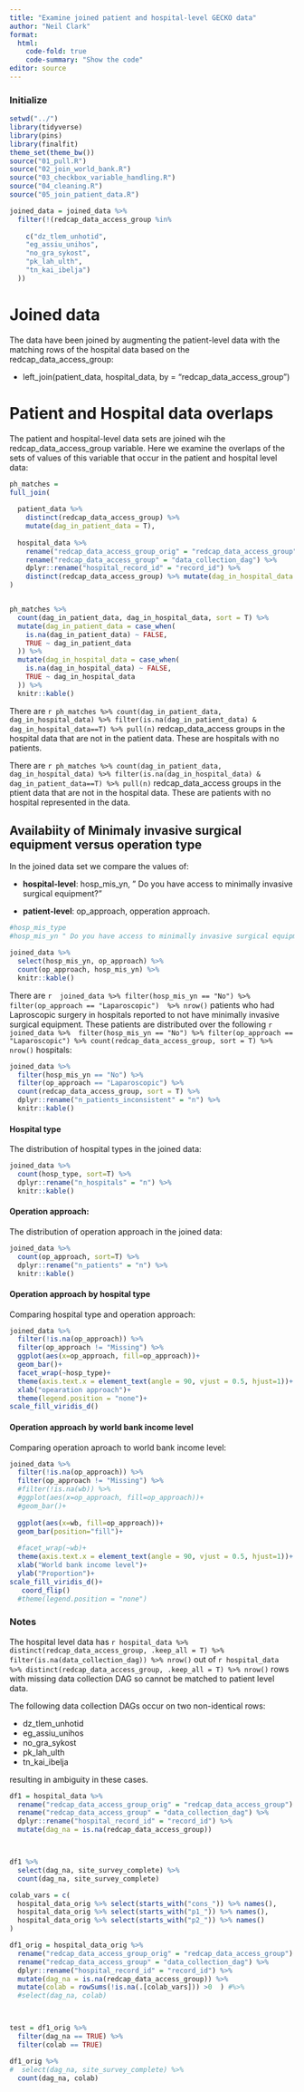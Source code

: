 ```yaml
---
title: "Examine joined patient and hospital-level GECKO data"
author: "Neil Clark"
format:
  html:
    code-fold: true
    code-summary: "Show the code"
editor: source
---
```


### Initialize

```r
setwd("../")
library(tidyverse)
library(pins)
library(finalfit)
theme_set(theme_bw())
source("01_pull.R")
source("02_join_world_bank.R")
source("03_checkbox_variable_handling.R")
source("04_cleaning.R")
source("05_join_patient_data.R")

joined_data = joined_data %>% 
  filter(!(redcap_data_access_group %in%
    
    c("dz_tlem_unhotid",
    "eg_assiu_unihos",
    "no_gra_sykost",
    "pk_lah_ulth",
    "tn_kai_ibelja")
  ))


```

# Joined data

The data have been joined by augmenting the patient-level data with the matching rows of the hospital data based on the redcap_data_access_group:

-   left_join(patient_data, hospital_data, by = "redcap_data_access_group")

# Patient and Hospital data overlaps

The patient and hospital-level data sets are joined wih the redcap_data_access_group variable. Here we examine the overlaps of the sets of values of this variable that occur in the patient and hospital level data:

```r

ph_matches = 
full_join(
  
  patient_data %>% 
    distinct(redcap_data_access_group) %>% 
    mutate(dag_in_patient_data = T),
  
  hospital_data %>% 
    rename("redcap_data_access_group_orig" = "redcap_data_access_group") %>%
    rename("redcap_data_access_group" = "data_collection_dag") %>% 
    dplyr::rename("hospital_record_id" = "record_id") %>% 
    distinct(redcap_data_access_group) %>% mutate(dag_in_hospital_data = T)
)


ph_matches %>% 
  count(dag_in_patient_data, dag_in_hospital_data, sort = T) %>% 
  mutate(dag_in_patient_data = case_when(
    is.na(dag_in_patient_data) ~ FALSE,
    TRUE ~ dag_in_patient_data
  )) %>% 
  mutate(dag_in_hospital_data = case_when(
    is.na(dag_in_hospital_data) ~ FALSE,
    TRUE ~ dag_in_hospital_data
  )) %>% 
  knitr::kable()

```

There are `r ph_matches %>% count(dag_in_patient_data, dag_in_hospital_data) %>% filter(is.na(dag_in_patient_data) & dag_in_hospital_data==T) %>% pull(n)` redcap_data_access groups in the hospital data that are not in the patient data. These are hospitals with no patients.

There are `r ph_matches %>% count(dag_in_patient_data, dag_in_hospital_data) %>% filter(is.na(dag_in_hospital_data) & dag_in_patient_data==T) %>% pull(n)` redcap_data_access groups in the ptient data that are not in the hospital data. These are patients with no hospital represented in the data.

## Availabiity of Minimaly invasive surgical equipment versus operation type

In the joined data set we compare the values of:

-   **hospital-level**: hosp_mis_yn, " Do you have access to minimally invasive surgical equipment?"

-   **patient-level**: op_approach, opperation approach.

```r

#hosp_mis_type
#hosp_mis_yn " Do you have access to minimally invasive surgical equipment?"

joined_data %>% 
  select(hosp_mis_yn, op_approach) %>% 
  count(op_approach, hosp_mis_yn) %>% 
  knitr::kable()

```

There are `r  joined_data %>% filter(hosp_mis_yn == "No") %>% filter(op_approach == "Laparoscopic")  %>% nrow()` patients who had Laproscopic surgery in hospitals reported to not have minimally invasive surgical equipment. These patients are distributed over the following `r joined_data %>%  filter(hosp_mis_yn == "No") %>% filter(op_approach == "Laparoscopic") %>% count(redcap_data_access_group, sort = T) %>% nrow()` hospitals:

```r
joined_data %>% 
  filter(hosp_mis_yn == "No") %>% 
  filter(op_approach == "Laparoscopic") %>% 
  count(redcap_data_access_group, sort = T) %>% 
  dplyr::rename("n_patients_inconsistent" = "n") %>% 
  knitr::kable()
```

#### Hospital type

The distribution of hospital types in the joined data:

```r
joined_data %>% 
  count(hosp_type, sort=T) %>% 
  dplyr::rename("n_hospitals" = "n") %>% 
  knitr::kable()
```

#### Operation approach:

The distribution of operation approach in the joined data:

```r
joined_data %>% 
  count(op_approach, sort=T) %>% 
  dplyr::rename("n_patients" = "n") %>% 
  knitr::kable()
```

#### Operation approach by hospital type

Comparing hospital type and operation approach:

```r
joined_data %>% 
  filter(!is.na(op_approach)) %>% 
  filter(op_approach != "Missing") %>% 
  ggplot(aes(x=op_approach, fill=op_approach))+
  geom_bar()+
  facet_wrap(~hosp_type)+
  theme(axis.text.x = element_text(angle = 90, vjust = 0.5, hjust=1))+
  xlab("opearation approach")+
  theme(legend.position = "none")+
scale_fill_viridis_d()
```

#### Operation approach by world bank income level

Comparing operation aproach to world bank income level:

```r
joined_data %>% 
  filter(!is.na(op_approach)) %>% 
  filter(op_approach != "Missing") %>% 
  #filter(!is.na(wb)) %>% 
  #ggplot(aes(x=op_approach, fill=op_approach))+
  #geom_bar()+
  
  ggplot(aes(x=wb, fill=op_approach))+
  geom_bar(position="fill")+
  
  #facet_wrap(~wb)+
  theme(axis.text.x = element_text(angle = 90, vjust = 0.5, hjust=1))+
  xlab("World bank income level")+
  ylab("Proportion")+
scale_fill_viridis_d()+
   coord_flip()
  #theme(legend.position = "none")
```

### Notes

The hospital level data has `r hospital_data %>% distinct(redcap_data_access_group, .keep_all = T) %>% filter(is.na(data_collection_dag)) %>% nrow()` out of `r hospital_data %>% distinct(redcap_data_access_group, .keep_all = T) %>% nrow()` rows with missing data collection DAG so cannot be matched to patient level data.

The following data collection DAGs occur on two non-identical rows:

-   dz_tlem_unhotid\
-   eg_assiu_unihos
-   no_gra_sykost
-   pk_lah_ulth
-   tn_kai_ibelja

resulting in ambiguity in these cases.

```r

df1 = hospital_data %>% 
  rename("redcap_data_access_group_orig" = "redcap_data_access_group") %>% 
  rename("redcap_data_access_group" = "data_collection_dag") %>% 
  dplyr::rename("hospital_record_id" = "record_id") %>% 
  mutate(dag_na = is.na(redcap_data_access_group))



df1 %>% 
  select(dag_na, site_survey_complete) %>% 
  count(dag_na, site_survey_complete)

```

```r

colab_vars = c(
  hospital_data_orig %>% select(starts_with("cons_")) %>% names(),
  hospital_data_orig %>% select(starts_with("p1_")) %>% names(),
  hospital_data_orig %>% select(starts_with("p2_")) %>% names()
)

df1_orig = hospital_data_orig %>% 
  rename("redcap_data_access_group_orig" = "redcap_data_access_group") %>% 
  rename("redcap_data_access_group" = "data_collection_dag") %>% 
  dplyr::rename("hospital_record_id" = "record_id") %>% 
  mutate(dag_na = is.na(redcap_data_access_group)) %>% 
  mutate(colab = rowSums(!is.na(.[colab_vars])) >0  ) #%>% 
  #select(dag_na, colab)



test = df1_orig %>% 
  filter(dag_na == TRUE) %>% 
  filter(colab == TRUE)

df1_orig %>% 
#  select(dag_na, site_survey_complete) %>% 
  count(dag_na, colab)

```

